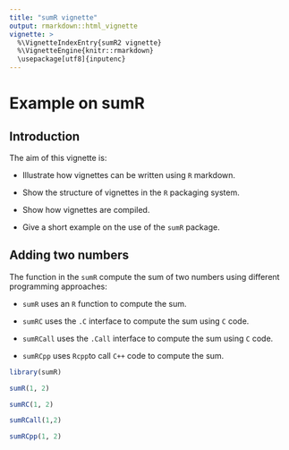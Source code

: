 ```yaml
---
title: "sumR vignette"
output: rmarkdown::html_vignette
vignette: >
  %\VignetteIndexEntry{sumR2 vignette}
  %\VignetteEngine{knitr::rmarkdown}
  \usepackage[utf8]{inputenc}
---
```


# Example on sumR

## Introduction

The aim of this vignette is:

* Illustrate how vignettes can be written using `R` markdown.

* Show the structure of vignettes in the `R` packaging system.

* Show how vignettes are compiled.

* Give a short example on the use of the `sumR` package.


## Adding two numbers

The function in the `sumR` compute the sum of two numbers using different
programming approaches:

* `sumR` uses an `R` function to compute the sum.

* `sumRC` uses the `.C` interface to compute the sum using `C` code.

* `sumRCall` uses the `.Call` interface to compute the sum using `C` code.

* `sumRCpp` uses `Rcpp`to call `C++` code to compute the sum. 


```r
library(sumR)

sumR(1, 2)

sumRC(1, 2)

sumRCall(1,2)

sumRCpp(1, 2)
```
